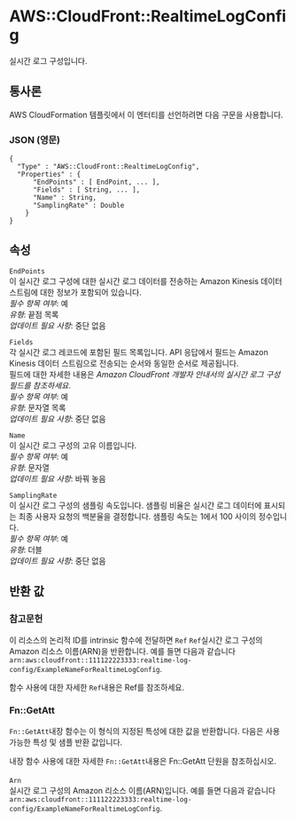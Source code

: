 # AWS::CloudFront::RealtimeLogConfig

실시간 로그 구성입니다.

## 통사론

AWS CloudFormation 템플릿에서 이 엔터티를 선언하려면 다음 구문을 사용합니다.

### JSON (영문)

```
{
  "Type" : "AWS::CloudFront::RealtimeLogConfig",
  "Properties" : {
      "EndPoints" : [ EndPoint, ... ],
      "Fields" : [ String, ... ],
      "Name" : String,
      "SamplingRate" : Double
    }
}
```

## 속성

`EndPoints`  
이 실시간 로그 구성에 대한 실시간 로그 데이터를 전송하는 Amazon Kinesis 데이터 스트림에 대한 정보가 포함되어 있습니다.  
_필수 항목 여부_: 예  
_유형_: 끝점 목록  
_업데이트 필요 사항_: 중단 없음

`Fields`  
각 실시간 로그 레코드에 포함된 필드 목록입니다. API 응답에서 필드는 Amazon Kinesis 데이터 스트림으로 전송되는 순서와 동일한 순서로 제공됩니다.  
필드에 대한 자세한 내용은 _Amazon CloudFront 개발자 안내서의 실시간 로그 구성 필드를 참조하세요_.  
_필수 항목 여부_: 예  
_유형_: 문자열 목록  
_업데이트 필요 사항_: 중단 없음

`Name`  
이 실시간 로그 구성의 고유 이름입니다.  
_필수 항목 여부_: 예  
_유형_: 문자열  
_업데이트 필요 사항_: 바꿔 놓음

`SamplingRate`  
이 실시간 로그 구성의 샘플링 속도입니다. 샘플링 비율은 실시간 로그 데이터에 표시되는 최종 사용자 요청의 백분율을 결정합니다. 샘플링 속도는 1에서 100 사이의 정수입니다.  
_필수 항목 여부_: 예  
_유형_: 더블  
_업데이트 필요 사항_: 중단 없음

## 반환 값

### 참고문헌

이 리소스의 논리적 ID를 intrinsic 함수에 전달하면 `Ref` `Ref`실시간 로그 구성의 Amazon 리소스 이름(ARN)을 반환합니다. 예를 들면 다음과 같습니다 `arn:aws:cloudfront::111122223333:realtime-log-config/ExampleNameForRealtimeLogConfig`.

함수 사용에 대한 자세한 `Ref`내용은 Ref를 참조하세요.

### Fn::GetAtt

`Fn::GetAtt`내장 함수는 이 형식의 지정된 특성에 대한 값을 반환합니다. 다음은 사용 가능한 특성 및 샘플 반환 값입니다.

내장 함수 사용에 대한 자세한 `Fn::GetAtt`내용은 Fn::GetAtt 단원을 참조하십시오.

####

`Arn`  
 실시간 로그 구성의 Amazon 리소스 이름(ARN)입니다. 예를 들면 다음과 같습니다 `arn:aws:cloudfront::111122223333:realtime-log-config/ExampleNameForRealtimeLogConfig`.
